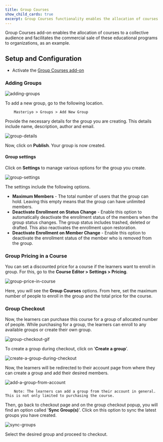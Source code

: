 ```yaml
---
title: Group Courses
show_child_cards: true
excerpt: Group Courses functionality enables the allocation of courses to a collective audience and facilitates the commercial sale of these educational programs to organizations, as an example.
---
```


Group Courses add-on enables the allocation of courses to a collective audience and facilitates the commercial sale of these educational programs to organizations, as an example.

## Setup and Configuration

- Activate the [Group Courses add-on](https://docs.masteriyo.com/premium-addons/activate-masteriyo-premium-addons)

### Adding Groups

![adding-groups](https://github.com/Masteriyo/masteriyo-docs/assets/75772539/928e9685-d4c8-481b-a0bb-f60f67d8f006)

To add a new group, go to the following location.

        Masteriyo > Groups > Add New Group

Provide the necessary details for the group you are creating. This details include name, description, author and email.

![group-details](https://github.com/Masteriyo/masteriyo-docs/assets/75772539/89ec9114-8b45-4da3-8464-969b032d4d70)

Now, click on **Publish**. Your group is now created.

#### Group settings

Click on **Settings** to manage various options for the group you create.

![group-settings](https://github.com/Masteriyo/masteriyo-docs/assets/75772539/25f07444-5132-480a-897e-4fde84e46742)

The settings include the following options.

- **Maximum Members** - The total number of users that the group can hold. Leaving this empty means that the group can have unlimited members.
- **Deactivate Enrollment on Status Change** - Enable this option to automatically deactivate the enrollment status of the members when the group status changes. The group status includes trashed, deleted or drafted. This also reactivates the enrollment upon restoration.
- **Deactivate Enrollment on Member Change** - Enable this option to deactivate the enrollment status of the member who is removed from the group.

### Group Pricing in a Course

You can set a discounted price for a course if the learners want to enroll in group. For this, go to the **Course Editor > Settings > Pricing**.

![group-price-in-course](https://github.com/Masteriyo/masteriyo-docs/assets/75772539/d3db616c-75e7-4bc3-ae5a-e33cddb38c1e)

Here, you will see the **Group Courses** options. From here, set the maximum number of people to enroll in the group and the total price for the course.

### Group Checkout

Now, the learners can purchase this course for a group of allocated number of people. While purchasing for a group, the learners can enroll to any available groups or create their own group.

![group-checkout-gif](https://s3.ezgif.com/tmp/ezgif-3-14bd2a9289.gif)

To create a group during checkout, click on '**Create a group**'.

![create-a-group-during-checkout](https://github.com/Masteriyo/masteriyo-docs/assets/75772539/9af575e7-3a8d-4f91-9de9-eddc601bd6f1)

Now, the learners will be redirected to their account page from where they can create a group and add their desired members.

![add-a-group-from-account](https://github.com/Masteriyo/masteriyo-docs/assets/75772539/ba9dcebd-6d1d-4d33-a0a8-5a9d7ec843ec)

        Note: The learners can add a group from their account in general. This is not only limited to purchasing the course.

Then, go back to checkout page and on the group checkout popup, you will find an option called '**Sync Group(s)**'. Click on this option to sync the latest groups you have created.

![sync-groups](https://s3.ezgif.com/tmp/ezgif-3-930f0fe4ea.gif)

Select the desired group and proceed to checkout.
